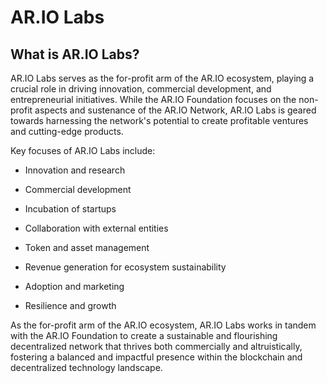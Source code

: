 # AR.IO Labs

## What is AR.IO Labs?

AR.IO Labs serves as the for-profit arm of the AR.IO ecosystem, playing a crucial role in driving innovation, commercial development, and entrepreneurial initiatives. While the AR.IO Foundation focuses on the non-profit aspects and sustenance of the AR.IO Network, AR.IO Labs is geared towards harnessing the network's potential to create profitable ventures and cutting-edge products.

Key focuses of AR.IO Labs include:

- Innovation and research

- Commercial development

- Incubation of startups

- Collaboration with external entities

- Token and asset management

- Revenue generation for ecosystem sustainability

- Adoption and marketing

- Resilience and growth

As the for-profit arm of the AR.IO ecosystem, AR.IO Labs works in tandem with the AR.IO Foundation to create a sustainable and flourishing decentralized network that thrives both commercially and altruistically, fostering a balanced and impactful presence within the blockchain and decentralized technology landscape.
